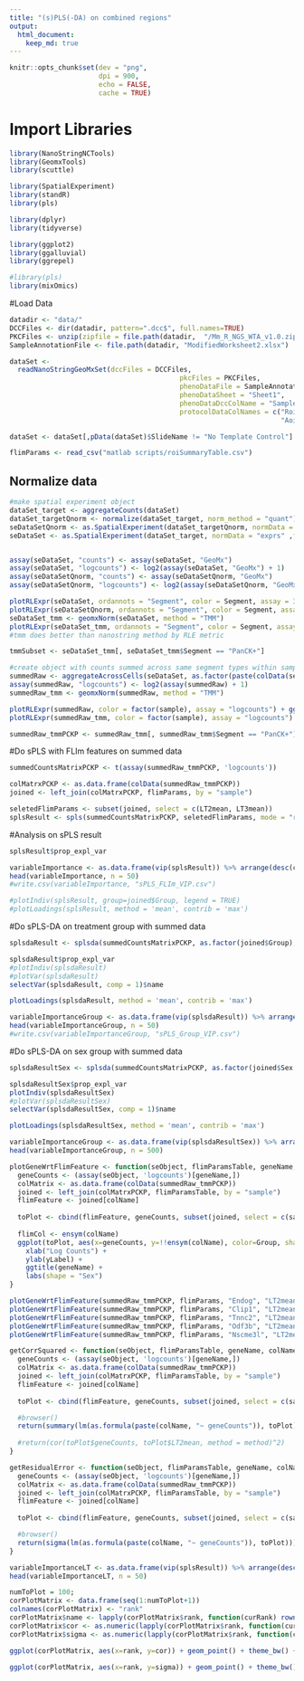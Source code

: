 ```yaml
---
title: "(s)PLS(-DA) on combined regions"
output:
  html_document:
    keep_md: true   
---
```


```r
knitr::opts_chunk$set(dev = "png",
                      dpi = 900,
                      echo = FALSE,
                      cache = TRUE)
```

# Import Libraries
```r
library(NanoStringNCTools)
library(GeomxTools)
library(scuttle)

library(SpatialExperiment)
library(standR)
library(pls)

library(dplyr)
library(tidyverse)

library(ggplot2)
library(ggalluvial)
library(ggrepel)

#library(pls)
library(mixOmics)
```

#Load Data
```r
datadir <- "data/"
DCCFiles <- dir(datadir, pattern=".dcc$", full.names=TRUE)
PKCFiles <- unzip(zipfile = file.path(datadir,  "/Mm_R_NGS_WTA_v1.0.zip"))
SampleAnnotationFile <- file.path(datadir, "ModifiedWorksheet2.xlsx")

dataSet <-
  readNanoStringGeoMxSet(dccFiles = DCCFiles,
                                          pkcFiles = PKCFiles,
                                          phenoDataFile = SampleAnnotationFile,
                                          phenoDataSheet = "Sheet1",
                                          phenoDataDccColName = "Sample_ID",
                                          protocolDataColNames = c("Roi",
                                                                   "Aoi"))

dataSet <- dataSet[,pData(dataSet)$SlideName != "No Template Control"] #remove no template control

flimParams <- read_csv("matlab scripts/roiSummaryTable.csv")
```

## Normalize data
```r
#make spatial experiment object
dataSet_target <- aggregateCounts(dataSet)
dataSet_targetQnorm <- normalize(dataSet_target, norm_method = "quant")
seDataSetQnorm <- as.SpatialExperiment(dataSet_targetQnorm, normData = "exprs_norm")
seDataSet <- as.SpatialExperiment(dataSet_target, normData = "exprs" ,forceRaw = TRUE)


assay(seDataSet, "counts") <- assay(seDataSet, "GeoMx")
assay(seDataSet, "logcounts") <- log2(assay(seDataSet, "GeoMx") + 1)
assay(seDataSetQnorm, "counts") <- assay(seDataSetQnorm, "GeoMx")
assay(seDataSetQnorm, "logcounts") <- log2(assay(seDataSetQnorm, "GeoMx"))

plotRLExpr(seDataSet, ordannots = "Segment", color = Segment, assay = 3) + ggtitle("Raw Counts") #logcounts
plotRLExpr(seDataSetQnorm, ordannots = "Segment", color = Segment, assay = 3) + ggtitle("Quantile Normalized (nanostring method)") #logcounts
seDataSet_tmm <- geomxNorm(seDataSet, method = "TMM")
plotRLExpr(seDataSet_tmm, ordannots = "Segment", color = Segment, assay = 3) + ggtitle("TMM Normalized")#logcounts
#tmm does better than nanostring method by RLE metric

tmmSubset <- seDataSet_tmm[, seDataSet_tmm$Segment == "PanCK+"]

#create object with counts summed across same segment types within samples
summedRaw <- aggregateAcrossCells(seDataSet, as.factor(paste(colData(seDataSet)$sample,colData(seDataSet)$Segment)), statistics = "sum")
assay(summedRaw, "logcounts") <- log2(assay(summedRaw) + 1)
summedRaw_tmm <- geomxNorm(summedRaw, method = "TMM")

plotRLExpr(summedRaw, color = factor(sample), assay = "logcounts") + ggtitle("Raw")
plotRLExpr(summedRaw_tmm, color = factor(sample), assay = "logcounts") + ggtitle("TMM Normalized")

summedRaw_tmmPCKP <- summedRaw_tmm[, summedRaw_tmm$Segment == "PanCK+"]
```

#Do sPLS with FLIm features on summed data
```r
summedCountsMatrixPCKP <- t(assay(summedRaw_tmmPCKP, 'logcounts'))

colMatrxPCKP <- as.data.frame(colData(summedRaw_tmmPCKP))
joined <- left_join(colMatrxPCKP, flimParams, by = "sample")

seletedFlimParams <- subset(joined, select = c(LT2mean, LT3mean))
splsResult <- spls(summedCountsMatrixPCKP, seletedFlimParams, mode = "regression", scale = TRUE, ncomp = 2, keepX = 50, keepY = 2)
```

#Analysis on sPLS result
```r
splsResult$prop_expl_var

variableImportance <- as.data.frame(vip(splsResult)) %>% arrange(desc(comp1))
head(variableImportance, n = 50)
#write.csv(variableImportance, "sPLS_FLIm_VIP.csv")

#plotIndiv(splsResult, group=joined$Group, legend = TRUE)
#plotLoadings(splsResult, method = 'mean', contrib = 'max')
```

#Do sPLS-DA on treatment group with summed data
```r
splsdaResult <- splsda(summedCountsMatrixPCKP, as.factor(joined$Group), keepX = 50, scale = TRUE, ncomp=2)

splsdaResult$prop_expl_var
#plotIndiv(splsdaResult)
#plotVar(splsdaResult)
selectVar(splsdaResult, comp = 1)$name

plotLoadings(splsdaResult, method = 'mean', contrib = 'max')  

variableImportanceGroup <- as.data.frame(vip(splsdaResult)) %>% arrange(desc(comp1))
head(variableImportanceGroup, n = 50)
#write.csv(variableImportanceGroup, "sPLS_Group_VIP.csv")
```

#Do sPLS-DA on sex group with summed data
```r
splsdaResultSex <- splsda(summedCountsMatrixPCKP, as.factor(joined$Sex.x), keepX = 50, scale = TRUE)

splsdaResultSex$prop_expl_var
plotIndiv(splsdaResultSex)
#plotVar(splsdaResultSex)
selectVar(splsdaResultSex, comp = 1)$name

plotLoadings(splsdaResultSex, method = 'mean', contrib = 'max')  

variableImportanceGroup <- as.data.frame(vip(splsdaResultSex)) %>% arrange(desc(comp1))
head(variableImportanceGroup, n = 500)
```

```r
plotGeneWrtFlimFeature <- function(seObject, flimParamsTable, geneName, colName, yLabel) {
  geneCounts <- (assay(seObject, 'logcounts')[geneName,])
  colMatrix <- as.data.frame(colData(summedRaw_tmmPCKP))
  joined <- left_join(colMatrxPCKP, flimParamsTable, by = "sample")
  flimFeature <- joined[colName]
  
  toPlot <- cbind(flimFeature, geneCounts, subset(joined, select = c(sample, Group, Sex.x)))
  
  flimCol <- ensym(colName)
  ggplot(toPlot, aes(x=geneCounts, y=!!ensym(colName), color=Group, shape=Sex.x)) + geom_point() + theme_bw() +
    xlab("Log Counts") + 
    ylab(yLabel) + 
    ggtitle(geneName) +
    labs(shape = "Sex")
}

plotGeneWrtFlimFeature(summedRaw_tmmPCKP, flimParams, "Endog", "LT2mean", "Channel 2 Lifetime (ns)")
plotGeneWrtFlimFeature(summedRaw_tmmPCKP, flimParams, "Clip1", "LT2mean", "Channel 2 Lifetime (ns)")
plotGeneWrtFlimFeature(summedRaw_tmmPCKP, flimParams, "Tnnc2", "LT2mean", "Channel 2 Lifetime (ns)")
plotGeneWrtFlimFeature(summedRaw_tmmPCKP, flimParams, "Odf3b", "LT2mean", "Channel 2 Lifetime (ns)")
plotGeneWrtFlimFeature(summedRaw_tmmPCKP, flimParams, "Nscme3l", "LT2mean", "Channel 2 Lifetime (ns)")
```
```r
getCorrSquared <- function(seObject, flimParamsTable, geneName, colName, method) {
  geneCounts <- (assay(seObject, 'logcounts')[geneName,])
  colMatrix <- as.data.frame(colData(summedRaw_tmmPCKP))
  joined <- left_join(colMatrxPCKP, flimParamsTable, by = "sample")
  flimFeature <- joined[colName]
  
  toPlot <- cbind(flimFeature, geneCounts, subset(joined, select = c(sample, Group, Sex.x)))

  #browser()
  return(summary(lm(as.formula(paste(colName, "~ geneCounts")), toPlot))$adj.r.squared)
  
  #return(cor(toPlot$geneCounts, toPlot$LT2mean, method = method)^2)
}

getResidualError <- function(seObject, flimParamsTable, geneName, colName, method) {
  geneCounts <- (assay(seObject, 'logcounts')[geneName,])
  colMatrix <- as.data.frame(colData(summedRaw_tmmPCKP))
  joined <- left_join(colMatrxPCKP, flimParamsTable, by = "sample")
  flimFeature <- joined[colName]
  
  toPlot <- cbind(flimFeature, geneCounts, subset(joined, select = c(sample, Group, Sex.x)))

  #browser()
  return(sigma(lm(as.formula(paste(colName, "~ geneCounts")), toPlot)))
}

variableImportanceLT <- as.data.frame(vip(splsResult)) %>% arrange(desc(comp1))
head(variableImportanceLT, n = 50)

numToPlot = 100;
corPlotMatrix <- data.frame(seq(1:numToPlot+1))
colnames(corPlotMatrix) <- "rank"
corPlotMatrix$name <- lapply(corPlotMatrix$rank, function(curRank) rownames(variableImportanceLT)[curRank])
corPlotMatrix$cor <- as.numeric(lapply(corPlotMatrix$rank, function(curRank) getCorrSquared(summedRaw_tmmPCKP, flimParams, rownames(variableImportanceLT)[curRank], "LT2mean", "pearson")))
corPlotMatrix$sigma <- as.numeric(lapply(corPlotMatrix$rank, function(curRank) getResidualError(summedRaw_tmmPCKP, flimParams, rownames(variableImportanceLT)[curRank], "LT2mean", "pearson")))

ggplot(corPlotMatrix, aes(x=rank, y=cor)) + geom_point() + theme_bw() + xlab("Gene VIP Rank") + ylab(bquote("Adjusted R"^2)) + ggtitle("Correlation Between Channel 2 Lifetime and Log Gene Count \n vs. Variable Importance in Projection Ranking") + theme(plot.title = element_text(hjust = 0.5))

ggplot(corPlotMatrix, aes(x=rank, y=sigma)) + geom_point() + theme_bw() + xlab("Gene VIP Rank") + ylab("Residual Standard Deviation") + ggtitle("Residual Standard Error of Fit Between Channel 2 Lifetime and Log Gene Count \n vs. Variable Importance in Projection Ranking") + theme(plot.title = element_text(hjust = 0.5))
```

